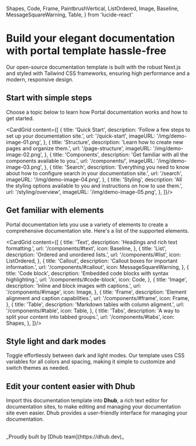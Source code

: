  Shapes,
  Code,
  Frame,
  PaintbrushVertical,
  ListOrdered,
  Image,
  Baseline,
  MessageSquareWarning,
  Table,
} from 'lucide-react'

# Build your elegant documentation with portal template hassle-free

Our open-source documentation template is built with the robust Next.js and styled with Tailwind CSS frameworks, ensuring high performance and a modern, responsive design.

## Start with simple steps

Choose a topic below to learn how Portal documentation works and how to get started.

<CardGrid content={[
  {
    title: 'Quick Start',
    description: 'Follow a few steps to set up your documentation site.',
    url: '/quick-start',
    imageURL: '/img/demo-image-01.png',
  },
  {
    title: 'Structure',
    description: 'Learn how to create new pages and organize them.',
    url: '/page-structure',
    imageURL: '/img/demo-image-02.png',
  },
  {
    title: 'Components',
    description: 'Get familiar with all the components available to you.',
    url: '/components/',
    imageURL: '/img/demo-image-03.png',
  },
  {
    title: 'Search',
    description:
      'Everything you need to know about how to configure search in your documentation site.',
    url: '/search',
    imageURL: '/img/demo-image-04.png',
  },
  {
    title: 'Styling',
    description:
      'All the styling options available to you and instructions on how to use them.',
    url: '/styling/overview',
    imageURL: '/img/demo-image-05.png',
  },
]}/>

## Get familiar with elements

Portal documentation lets you use a variety of elements to create a comprehensive documentation site. Here's a list of the supported elements.

<CardGrid content={[
  {
    title: 'Text',
    description: 'Headings and rich text formatting.',
    url: '/components/#text',
    icon: Baseline,
  },
  {
    title: 'List',
    description: 'Ordered and unordered lists.',
    url: '/components/#list',
    icon: ListOrdered,
  },
  {
    title: 'Callout',
    description: 'Callout boxes for important information.',
    url: '/components/#callout',
    icon: MessageSquareWarning,
  },
  {
    title: 'Code block',
    description:
      'Embedded code blocks with syntax highlighting.',
    url: '/components/#code-block',
    icon: Code,
  },
  {
    title: 'Image',
    description:
      'Inline and block images with captions.',
    url: '/components/#image',
    icon: Image,
  },
  {
    title: 'Frame',
    description:
      'Element alignment and caption capabilities.',
    url: '/components/#frame',
    icon: Frame,
  },
  {
    title: 'Table',
    description:
      'Markdown tables with column aligment.',
    url: '/components/#table',
    icon: Table,
  },
  {
    title: 'Tabs',
    description:
      'A way to split your content into tabbed groups.',
    url: '/components/#tabs',
    icon: Shapes,
  },
]}/>

## Style light and dark modes

Toggle effortlessly between dark and light modes. Our template uses CSS variables for all colors and spacing, making it simple to customize and switch themes as needed.

## Edit your content easier with Dhub

Import this documentation template into **<Link href="https://dhub.dev" target='_blank'>Dhub</Link>**, a rich text editor for documentation sites, to make editing and managing your documentation site even easier. Dhub provides a user-friendly interface for managing your documentation.

<br/>
_Proudly built by [Dhub team](https://dhub.dev)_